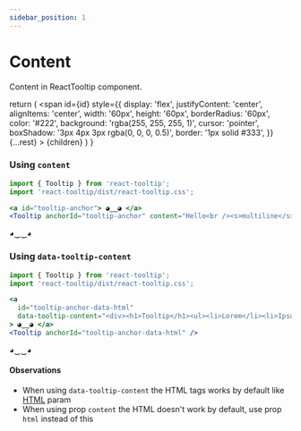 ```yaml
---
sidebar_position: 1
---
```


# Content

Content in ReactTooltip component.


  return (
    <span
      id={id}
      style={{
        display: 'flex',
        justifyContent: 'center',
        alignItems: 'center',
        width: '60px',
        height: '60px',
        borderRadius: '60px',
        color: '#222',
        background: 'rgba(255, 255, 255, 1)',
        cursor: 'pointer',
        boxShadow: '3px 4px 3px rgba(0, 0, 0, 0.5)',
        border: '1px solid #333',
      }}
      {...rest}
    >
      {children}
    </span>
  )
}

### Using `content`

```jsx
import { Tooltip } from 'react-tooltip';
import 'react-tooltip/dist/react-tooltip.css';

<a id="tooltip-anchor"> ◕‿‿◕ </a>
<Tooltip anchorId="tooltip-anchor" content="Hello<br /><s>multiline</s><br /><b>HTML</b><br />tooltip" place="left" />
```

<div style={{ display: 'flex', columnGap: '16px', justifyContent: 'center', paddingTop: '36px' }}>
  <TooltipAnchor id="tooltip-anchor">◕‿‿◕</TooltipAnchor>
  <Tooltip
    anchorId="tooltip-anchor"
    content="Hello<br /><s>multiline</s><br /><b>HTML</b><br />tooltip"
  />
</div>

### Using `data-tooltip-content`

```jsx
import { Tooltip } from 'react-tooltip';
import 'react-tooltip/dist/react-tooltip.css';

<a
  id="tooltip-anchor-data-html"
  data-tooltip-content="<div><h1>Tooltip</h1><ul><li>Lorem</li><li>Ipsum</li></ul></div>"
> ◕‿‿◕ </a>
<Tooltip anchorId="tooltip-anchor-data-html" />
```

<div style={{ display: 'flex', columnGap: '16px', justifyContent: 'center', paddingTop: '36px' }}>
  <TooltipAnchor
    id="tooltip-anchor-html"
    data-tooltip-content="<div><h1>Tooltip</h1><ul><li>Lorem</li><li>Ipsum</li></ul></div>"
  >
    ◕‿‿◕
  </TooltipAnchor>
  <Tooltip anchorId="tooltip-anchor-html" />
</div>

#### Observations

- When using `data-tooltip-content` the HTML tags works by default like [HTML](./html.mdx) param
- When using prop `content` the HTML doesn't work by default, use prop `html` instead of this
